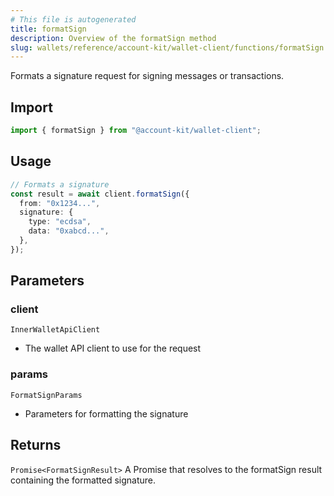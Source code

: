 ```yaml
---
# This file is autogenerated
title: formatSign
description: Overview of the formatSign method
slug: wallets/reference/account-kit/wallet-client/functions/formatSign
---
```


Formats a signature request for signing messages or transactions.

## Import

```ts
import { formatSign } from "@account-kit/wallet-client";
```

## Usage

```ts
// Formats a signature
const result = await client.formatSign({
  from: "0x1234...",
  signature: {
    type: "ecdsa",
    data: "0xabcd...",
  },
});
```

## Parameters

### client

`InnerWalletApiClient`

- The wallet API client to use for the request

### params

`FormatSignParams`

- Parameters for formatting the signature

## Returns

`Promise<FormatSignResult>`
A Promise that resolves to the formatSign result containing the formatted signature.
